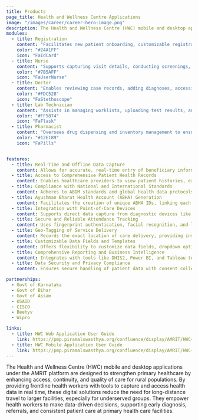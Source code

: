 ```yaml
---
title: Products
page_title: Health and Wellness Centre Applications
image: "/images/career/career-hero-image.png"
description: The Health and Wellness Centre (HWC) mobile and desktop applications under the AMRIT platform are designed to strengthen primary healthcare by enhancing access, continuity, and quality of care for rural populations. By providing frontline health workers with tools to capture and access health data in real time, these digital solutions reduce the need for long-distance travel to larger facilities, especially for underserved groups. They empower health workers to make data-driven decisions, supporting early diagnosis, referrals, and consistent patient care at primary health care facilities.
modules:
  - title: Registration
    content: "Facilitates new patient onboarding, customizable registration, ABHA generation, and management of registered beneficiaries for streamlined patient data handling."
    color: "#24A1FF"
    icon: "FaIdCard"
  - title: Nurse
    content: "Supports capturing visit details, conducting screenings, recording patient history, measuring vitals, and performing examinations for thorough patient care."
    color: "#7B5AFF"
    icon: "FaUserNurse"
  - title: Doctor
    content: "Enables reviewing case records, adding diagnoses, accessing visit history, making referrals, and linking care contexts for comprehensive treatment management."
    color: "#FDC528"
    icon: "FaStethoscope"
  - title: Lab Technician
    content: "Assists in managing worklists, uploading test results, and maintaining organized records of patient lab data."
    color: "#FF5874"
    icon: "FaFlask"
  - title: Pharmacist
    content: "Oversees drug dispensing and inventory management to ensure accurate tracking and availability of medications."
    color: "#12E189"
    icon: "FaPills"


features:
  - title: Real-Time and Offline Data Capture
    content: Allows for accurate, real-time entry of beneficiary information, even in areas with limited connectivity. Data syncs automatically when connectivity is restored, ensuring continuity in patient records.
  - title: Access to Comprehensive Patient Health Records
    content: Enables healthcare providers to view patient histories, examination results, and previous visit data, supporting continuity of care and informed decision-making.
  - title: Compliance with National and International Standards
    content: Adheres to ABDM standards and global health data protocols (LOINC, ICD-10, SNOMED-CT), ensuring interoperability and secure data exchange across facilities and platforms.
  - title: Ayushman Bharat Health Account (ABHA) Generation
    content: Facilitates the creation of unique ABHA IDs, linking each beneficiary’s health records for easy access and continuity across healthcare interactions.
  - title: Integration with Point-of-Care Devices
    content: Supports direct data capture from diagnostic devices like HealthCube and Fetosense, allowing for accurate and immediate diagnostic information that enhances patient care.
  - title: Secure and Reliable Attendance Tracking
    content: Uses fingerprint authentication, facial recognition, and liveness detection to ensure accurate tracking of healthcare staff attendance, enhancing accountability.
  - title: Geo-Tagging of Service Delivery
    content: Records the exact location of care delivery, providing insight into healthcare access and facilitating geographic analysis for better planning.
  - title: Customizable Data Fields and Templates
    content: Offers flexibility to customize data fields, dropdown options, and prescription templates, enabling adaptation to specific regional or project needs.
  - title: Comprehensive Reporting and Business Intelligence
    content: Integrates with tools like DHIS2, Power BI, and Tableau to generate detailed reports and dashboards, tracking key metrics such as patient visits, lab tests, and medication distribution.
  - title: Data Security and Privacy Compliance
    content: Ensures secure handling of patient data with consent collection, Aadhaar authentication, and compliance with privacy standards, safeguarding sensitive information throughout the healthcare process.

partnerships:
  - Govt of Karnataka
  - Govt of Bihar
  - Govt of Assam
  - USAID
  - CISCO
  - Beehyv
  - Wipro

links:
  - title: HWC Web Application User Guide
    link: https://pmp.piramalswasthya.org/confluence/display/AMRIT/HWC+%28Health+and+Wellness+Centre%29++Web+Application+User+Guide
  - title: HWC Mobile Application User Guide
    link: https://pmp.piramalswasthya.org/confluence/display/AMRIT/HWC+Mobile+App+User+Guide
---
```


The Health and Wellness Centre (HWC) mobile and desktop applications under the AMRIT platform are designed to strengthen primary healthcare by enhancing access, continuity, and quality of care for rural populations. By providing frontline health workers with tools to capture and access health data in real time, these digital solutions reduce the need for long-distance travel to larger facilities, especially for underserved groups. They empower health workers to make data-driven decisions, supporting early diagnosis, referrals, and consistent patient care at primary health care facilities.
